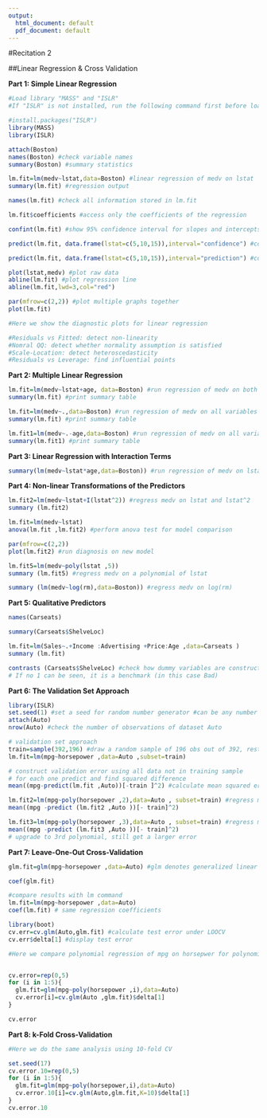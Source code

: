 ---
output:
  html_document: default
  pdf_document: default
---
#Recitation 2

##Linear Regression & Cross Validation

**Part 1: Simple Linear Regression**

```{r}
#Load library "MASS" and "ISLR"
#If "ISLR" is not installed, run the following command first before loading the library

#install.packages("ISLR")
library(MASS)
library(ISLR)
```

```{r}
attach(Boston)
names(Boston) #check variable names
summary(Boston) #summary statistics
```


```{r}
lm.fit=lm(medv~lstat,data=Boston) #linear regression of medv on lstat
summary(lm.fit) #regression output
```

```{r}
names(lm.fit) #check all information stored in lm.fit
```

```{r}
lm.fit$coefficients #access only the coefficients of the regression
```

```{r}
confint(lm.fit) #show 95% confidence interval for slopes and intercepts
```


```{r}
predict(lm.fit, data.frame(lstat=c(5,10,15)),interval="confidence") #construct confidence intervals given new values of lstat
```

```{r}
predict(lm.fit, data.frame(lstat=c(5,10,15)),interval="prediction") #construct predictive intervals given new values of lstat
```

```{r}
plot(lstat,medv) #plot raw data
abline(lm.fit) #plot regression line
abline(lm.fit,lwd=3,col="red")
```

```{r}
par(mfrow=c(2,2)) #plot multiple graphs together
plot(lm.fit) 

#Here we show the diagnostic plots for linear regression

#Residuals vs Fitted: detect non-linearity
#Nomral QQ: detect whether normality assumption is satisfied
#Scale-Location: detect heteroscedasticity
#Residuals vs Leverage: find influential points
```

**Part 2: Multiple Linear Regression**
```{r}
lm.fit=lm(medv~lstat+age, data=Boston) #run regression of medv on both lstat and age
summary(lm.fit) #print summary table
```

```{r}
lm.fit=lm(medv~.,data=Boston) #run regression of medv on all variables
summary(lm.fit) #print summary table
```

```{r}
lm.fit1=lm(medv~.-age,data=Boston) #run regression of medv on all variables except age
summary(lm.fit1) #print summary table
```


**Part 3: Linear Regression with Interaction Terms**
```{r}
summary(lm(medv~lstat*age,data=Boston)) #run regression of medv on lstat, age and interaction term
```

**Part 4: Non-linear Transformations of the Predictors**
```{r}
lm.fit2=lm(medv~lstat+I(lstat^2)) #regress medv on lstat and lstat^2
summary (lm.fit2)
```

```{r}
lm.fit=lm(medv~lstat)
anova(lm.fit ,lm.fit2) #perform anova test for model comparison
```

```{r}
par(mfrow=c(2,2))
plot(lm.fit2) #run diagnosis on new model
```

```{r}
lm.fit5=lm(medv~poly(lstat ,5))
summary (lm.fit5) #regress medv on a polynomial of lstat
```

```{r}
summary (lm(medv~log(rm),data=Boston)) #regress medv on log(rm)
```

**Part 5: Qualitative Predictors**
```{r}
names(Carseats)
```

```{r}
summary(Carseats$ShelveLoc)
```

```{r}
lm.fit=lm(Sales~.+Income :Advertising +Price:Age ,data=Carseats )
summary (lm.fit)
```

```{r}
contrasts (Carseats$ShelveLoc) #check how dummy variables are constructed
# If no 1 can be seen, it is a benchmark (in this case Bad)
```
**Part 6: The Validation Set Approach**
```{r}
library(ISLR)
set.seed(1) #set a seed for random number generator #can be any number
attach(Auto)
nrow(Auto) #check the number of observations of dataset Auto
```

```{r}
# validation set approach
train=sample(392,196) #draw a random sample of 196 obs out of 392, rest are testing samples
lm.fit=lm(mpg~horsepower ,data=Auto ,subset=train)
```

```{r}
# construct validation error using all data not in training sample
# for each one predict and find squared difference
mean((mpg-predict(lm.fit ,Auto))[-train ]^2) #calculate mean squared error using test set
```

```{r}
lm.fit2=lm(mpg~poly(horsepower ,2),data=Auto , subset=train) #regress mpg on a 2nd order polynomial of horsepower
mean((mpg -predict (lm.fit2 ,Auto ))[- train]^2)

lm.fit3=lm(mpg~poly(horsepower ,3),data=Auto , subset=train) #regress mpg on a 3rd order polynomial of horsepower
mean((mpg -predict (lm.fit3 ,Auto ))[- train]^2)
# upgrade to 3rd polynomial, still get a larger error
```

**Part 7: Leave-One-Out Cross-Validation**
```{r}
glm.fit=glm(mpg~horsepower ,data=Auto) #glm denotes generalized linear model, which includes linear regression, logistic regression, possion regression and so on. Without specifying the family argument of function glm, it performs linear regression.

coef(glm.fit)
```

```{r}
#compare results with lm command
lm.fit=lm(mpg~horsepower ,data=Auto)
coef(lm.fit) # same regression coefficients
```
```{r}
library(boot)
cv.err=cv.glm(Auto,glm.fit) #calculate test error under LOOCV
cv.err$delta[1] #display test error
```


```{r}
#Here we compare polynomial regression of mpg on horsepwer for polynomials of order 1 to 5. 


cv.error=rep(0,5)
for (i in 1:5){
  glm.fit=glm(mpg~poly(horsepower ,i),data=Auto)
  cv.error[i]=cv.glm(Auto ,glm.fit)$delta[1]
}

cv.error
```

**Part 8: k-Fold Cross-Validation**
```{r}
#Here we do the same analysis using 10-fold CV

set.seed(17)
cv.error.10=rep(0,5)
for (i in 1:5){
  glm.fit=glm(mpg~poly(horsepower,i),data=Auto)
  cv.error.10[i]=cv.glm(Auto,glm.fit,K=10)$delta[1]
}
cv.error.10
```
